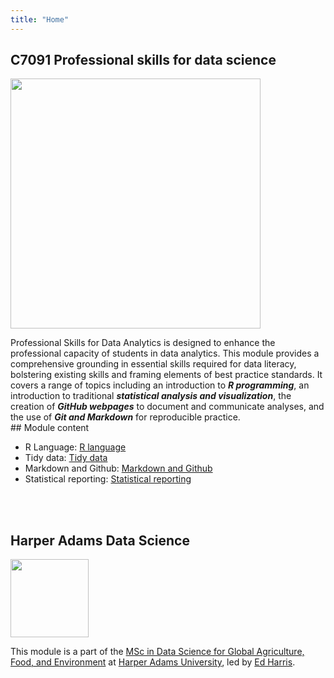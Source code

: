 ```yaml
---
title: "Home"
---
```


## C7091 Professional skills for data science

![](img/coverImage.png){fig-alt="C7091 title slide" fig-align="center" width="400"}

Professional Skills for Data Analytics is designed to enhance the professional capacity of students in data analytics. This module provides a comprehensive grounding in essential skills required for data literacy, bolstering existing skills and framing elements of best practice standards. It covers a range of topics including an introduction to ***R programming***, an introduction to traditional ***statistical analysis and visualization***, the creation of ***GitHub webpages*** to document and communicate analyses, and the use of ***Git and Markdown*** for reproducible practice.
<br>
## Module content

- R Language: [R language](https://github.com/C7091/website/lectures/Rlang)
- Tidy data: [Tidy data](https://github.com/C7091/website/lectures/tidy-data)
- Markdown and Github: [Markdown and Github](https://github.com/C7091/website/lectures/git-md)
- Statistical reporting: [Statistical reporting](https://github.com/C7091/website/lectures/Stats-reporting)

<br><br>

## Harper Adams Data Science

![](img/HDS.png){fig-alt="Harper Data Science" width="125"}

This module is a part of the [MSc in Data Science for Global Agriculture, Food, and Environment](https://www.harper-adams.ac.uk/courses/postgraduate/201194/data-science-for-global-agriculture-food-and-environment "MSc in Data Science") at [Harper Adams University](https://www.harper-adams.ac.uk/ "Harper Adams University"), led by [Ed Harris](https://www.harper-adams.ac.uk/general/staff/profile/201620/Edwin-Harris/ "Ed's Faculty page").

